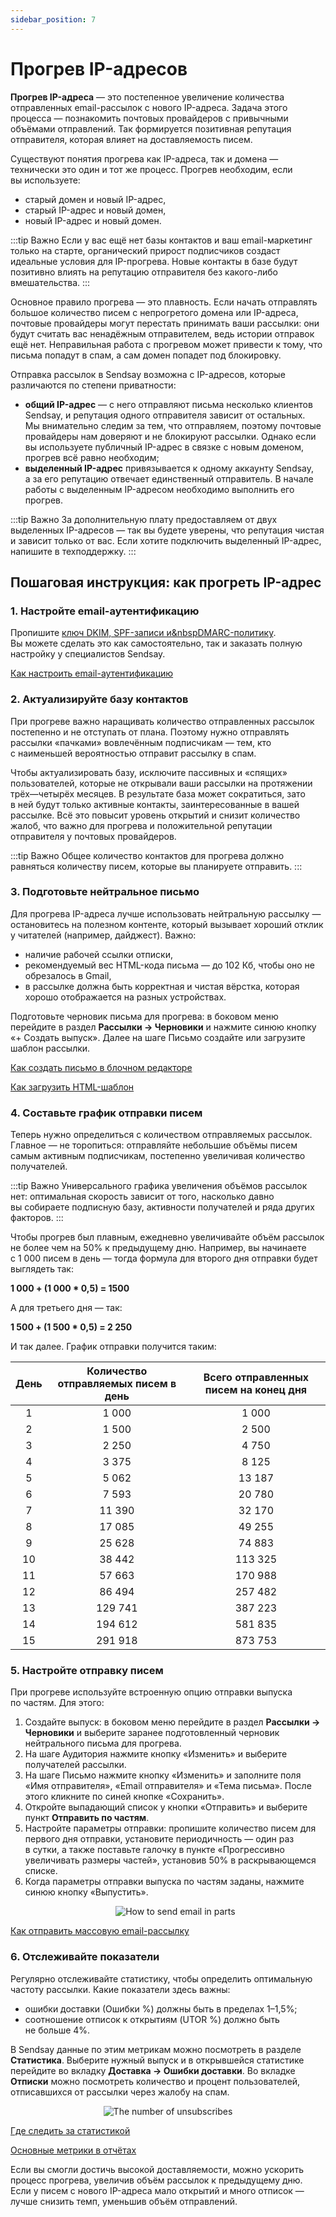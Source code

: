 ```yaml
---
sidebar_position: 7
---
```



# Прогрев IP-адресов

**Прогрев IP-адреса** — это постепенное увеличение количества отправленных email-рассылок с нового IP-адреса. Задача этого процесса&nbsp;&mdash; познакомить почтовых провайдеров с&nbsp;привычными объёмами отправлений. Так формируется позитивная репутация отправителя, которая влияет на&nbsp;доставляемость писем.

Существуют понятия прогрева как IP-адреса, так и&nbsp;домена&nbsp;&mdash; технически это один и&nbsp;тот&nbsp;же процесс. Прогрев необходим, если вы&nbsp;используете:

- старый домен и&nbsp;новый IP-адрес,
- старый IP-адрес и&nbsp;новый домен,
- новый IP-адрес и&nbsp;новый домен.

:::tip Важно
Если у&nbsp;вас ещё нет базы контактов и&nbsp;ваш email-маркетинг только на&nbsp;старте, органический прирост подписчиков создаст идеальные условия для IP-прогрева. Новые контакты в&nbsp;базе будут позитивно влиять на&nbsp;репутацию отправителя без какого-либо вмешательства.
:::

Основное правило прогрева&nbsp;&mdash; это плавность. Если начать отправлять большое количество писем с&nbsp;непрогретого домена или IP-адреса, почтовые провайдеры могут перестать принимать ваши рассылки: они будут считать вас ненадёжным отправителем, ведь истории отправок ещё нет. Неправильная работа с&nbsp;прогревом может привести к&nbsp;тому, что письма попадут в&nbsp;спам, а&nbsp;сам домен попадет под блокировку.

Отправка рассылок в&nbsp;Sendsay возможна с&nbsp;IP-адресов, которые различаются по&nbsp;степени приватности:

- **общий IP-адрес**&nbsp;&mdash; с&nbsp;него отправляют письма несколько клиентов Sendsay, и&nbsp;репутация одного отправителя зависит от&nbsp;остальных. Мы&nbsp;внимательно следим за&nbsp;тем, что отправляем, поэтому почтовые провайдеры нам доверяют и&nbsp;не&nbsp;блокируют рассылки. Однако если вы&nbsp;используете публичный IP-адрес в&nbsp;связке с&nbsp;новым доменом, прогрев всё равно необходим;
- **выделенный IP-адрес** привязывается к&nbsp;одному аккаунту Sendsay, а&nbsp;за&nbsp;его репутацию отвечает единственный отправитель. В&nbsp;начале работы с&nbsp;выделенным IP-адресом необходимо выполнить его прогрев.

:::tip Важно
За&nbsp;дополнительную плату предоставляем от&nbsp;двух выделенных IP-адресов&nbsp;&mdash; так вы&nbsp;будете уверены, что репутация чистая и&nbsp;зависит только от&nbsp;вас. Если хотите подключить выделенный IP-адрес, напишите в&nbsp;техподдержку.
:::

## Пошаговая инструкция: как прогреть IP-адрес

### 1. Настройте email-аутентификацию

Пропишите [ключ DKIM, SPF-записи и&nbspDMARC-политику](https://docs.sendsay.ru/email-campaigns/settings/email-authentication/). Вы&nbsp;можете сделать это как самостоятельно, так и&nbsp;заказать полную настройку у&nbsp;специалистов Sendsay.

[Как настроить email-аутентификацию](https://docs.sendsay.ru/email-campaigns/settings/how-to-connect-domain#%D1%81%D0%BF%D0%BE%D1%81%D0%BE%D0%B1%D1%8B-%D0%BD%D0%B0%D1%81%D1%82%D1%80%D0%BE%D0%B9%D0%BA%D0%B8-email-%D0%B0%D1%83%D1%82%D0%B5%D0%BD%D1%82%D0%B8%D1%84%D0%B8%D0%BA%D0%B0%D1%86%D0%B8%D0%B8)

### 2. Актуализируйте базу контактов

При прогреве важно наращивать количество отправленных рассылок постепенно и&nbsp;не&nbsp;отступать от&nbsp;плана. Поэтому нужно отправлять рассылки &laquo;пачками&raquo; вовлечённым подписчикам&nbsp;&mdash; тем, кто с&nbsp;наименьшей вероятностью отправит рассылку в&nbsp;спам.

Чтобы актуализировать базу, исключите пассивных и&nbsp;&laquo;спящих&raquo; пользователей, которые не&nbsp;открывали ваши рассылки на&nbsp;протяжении трёх&mdash;четырёх месяцев. В&nbsp;результате база может сократиться, зато в&nbsp;ней будут только активные контакты, заинтересованные в&nbsp;вашей рассылке. Всё это повысит уровень открытий и&nbsp;снизит количество жалоб, что важно для прогрева и&nbsp;положительной репутации отправителя у&nbsp;почтовых провайдеров.

:::tip Важно
Общее количество контактов для прогрева должно равняться количеству писем, которые вы&nbsp;планируете отправить.
:::

### 3. Подготовьте нейтральное письмо

Для прогрева IP-адреса лучше использовать нейтральную рассылку&nbsp;&mdash; остановитесь на&nbsp;полезном контенте, который вызывает хороший отклик у&nbsp;читателей (например, дайджест). Важно:

- наличие рабочей ссылки отписки,
- рекомендуемый вес HTML-кода письма — до 102 Кб, чтобы оно не обрезалось в Gmail,
- в рассылке должна быть корректная и чистая вёрстка, которая хорошо отображается на разных устройствах.

Подготовьте черновик письма для прогрева: в боковом меню перейдите в раздел **Рассылки → Черновики** и нажмите синюю кнопку «+ Создать выпуск». Далее на шаге Письмо создайте или загрузите шаблон рассылки.

[Как создать письмо в блочном редакторе](https://docs.sendsay.ru/email-campaigns/create-your-campaign/drag-and-drop-editor)

[Как загрузить HTML-шаблон](https://docs.sendsay.ru/email-campaigns/create-your-campaign/how-to-upload-html-template)

### 4. Составьте график отправки писем

Теперь нужно определиться с&nbsp;количеством отправляемых рассылок. Главное&nbsp;&mdash; не&nbsp;торопиться: отправляйте небольшие объёмы писем самым активным подписчикам, постепенно увеличивая количество получателей.

:::tip Важно
Универсального графика увеличения объёмов рассылок нет: оптимальная скорость зависит от&nbsp;того, насколько давно вы&nbsp;собираете подписную базу, активности получателей и&nbsp;ряда других факторов.
:::

Чтобы прогрев был плавным, ежедневно увеличивайте объём рассылок не&nbsp;более чем на&nbsp;50% к&nbsp;предыдущему дню. Например, вы&nbsp;начинаете с&nbsp;1&nbsp;000 писем в&nbsp;день&nbsp;&mdash; тогда формула для второго дня отправки будет выглядеть так:

**1&nbsp;000 + (1&nbsp;000 \* 0,5) = 1500**

А&nbsp;для третьего дня&nbsp;&mdash; так:

**1&nbsp;500 + (1&nbsp;500 \* 0,5) = 2&nbsp;250**

И&nbsp;так далее. График отправки получится таким:

| День | Количество отправляемых писем в день | Всего отправленных писем на конец дня |
| :--: | :----------------------------------: | :-----------------------------------: |
|  1   |              1&nbsp;000              |              1&nbsp;000               |
|  2   |              1&nbsp;500              |              2&nbsp;500               |
|  3   |              2&nbsp;250              |              4&nbsp;750               |
|  4   |              3&nbsp;375              |              8&nbsp;125               |
|  5   |              5&nbsp;062              |              13&nbsp;187              |
|  6   |              7&nbsp;593              |              20&nbsp;780              |
|  7   |             11&nbsp;390              |              32&nbsp;170              |
|  8   |             17&nbsp;085              |              49&nbsp;255              |
|  9   |             25&nbsp;628              |              74&nbsp;883              |
|  10  |             38&nbsp;442              |             113&nbsp;325              |
|  11  |             57&nbsp;663              |             170&nbsp;988              |
|  12  |             86&nbsp;494              |             257&nbsp;482              |
|  13  |             129&nbsp;741             |             387&nbsp;223              |
|  14  |             194&nbsp;612             |             581&nbsp;835              |
|  15  |             291&nbsp;918             |             873&nbsp;753              |

### 5. Настройте отправку писем

При прогреве используйте встроенную опцию отправки выпуска по&nbsp;частям. Для этого:

1. Создайте выпуск: в&nbsp;боковом меню перейдите в&nbsp;раздел **Рассылки &rarr; Черновики** и&nbsp;выберите заранее подготовленный черновик нейтрального письма для прогрева.
2. На&nbsp;шаге Аудитория нажмите кнопку &laquo;Изменить&raquo; и&nbsp;выберите получателей рассылки.
3. На&nbsp;шаге Письмо нажмите кнопку &laquo;Изменить&raquo; и&nbsp;заполните поля &laquo;Имя отправителя&raquo;, &laquo;Email отправителя&raquo; и&nbsp;&laquo;Тема письма&raquo;. После этого кликните по&nbsp;синей кнопке &laquo;Сохранить&raquo;.
4. Откройте выпадающий список у&nbsp;кнопки &laquo;Отправить&raquo; и&nbsp;выберите пункт **Отправить по&nbsp;частям**.
5. Настройте параметры отправки: пропишите количество писем для первого дня отправки, установите периодичность&nbsp;&mdash; один раз в&nbsp;сутки, а&nbsp;также поставьте галочку в&nbsp;пункте &laquo;Прогрессивно увеличивать размеры частей&raquo;, установив&nbsp;50% в&nbsp;раскрывающемся списке.
6. Когда параметры отправки выпуска по&nbsp;частям заданы, нажмите синюю кнопку &laquo;Выпустить&raquo;.<br />
   <p align="center">
     <img src={emailInParts2} alt=" How to send email in parts" />
   </p>

[Как отправить массовую email-рассылку](https://docs.sendsay.ru/email-campaigns/create-your-campaign/how-to-send-email-campaign)

### 6. Отслеживайте показатели

Регулярно отслеживайте статистику, чтобы определить оптимальную частоту рассылки. Какие показатели здесь важны:

- ошибки доставки (Ошибки&nbsp;%) должны быть в&nbsp;пределах 1&ndash;1,5%;
- соотношение отписок к&nbsp;открытиям (UTOR&nbsp;%) должно быть не&nbsp;больше 4%.

В&nbsp;Sendsay данные по&nbsp;этим метрикам можно посмотреть в&nbsp;разделе **Статистика**. Выберите нужный выпуск и&nbsp;в&nbsp;открывшейся статистике перейдите во&nbsp;вкладку **Доставка &rarr; Ошибки доставки**. Во&nbsp;вкладке **Отписки** можно посмотреть количество и&nbsp;процент пользователей, отписавшихся от&nbsp;рассылки через жалобу на&nbsp;спам.

<p align="center">
  <img src={numberOfUnsubscribes} alt="The number of unsubscribes" />
</p>

[Где следить за&nbsp;статистикой](https://docs.sendsay.ru/statistics/where-to-track-statistics)

[Основные метрики в отчётах](https://docs.sendsay.ru/statistics/all-about-campaign-reports/#%D0%BE%D1%81%D0%BD%D0%BE%D0%B2%D0%BD%D1%8B%D0%B5-%D0%BC%D0%B5%D1%82%D1%80%D0%B8%D0%BA%D0%B8-%D0%B2-%D0%BE%D1%82%D1%87%D1%91%D1%82%D0%B0%D1%85)

Если вы смогли достичь высокой доставляемости, можно ускорить процесс прогрева, увеличив объём рассылок к предыдущему дню. Если у писем с нового IP-адреса мало открытий и много отписок — лучше снизить темп, уменьшив объём отправлений.
